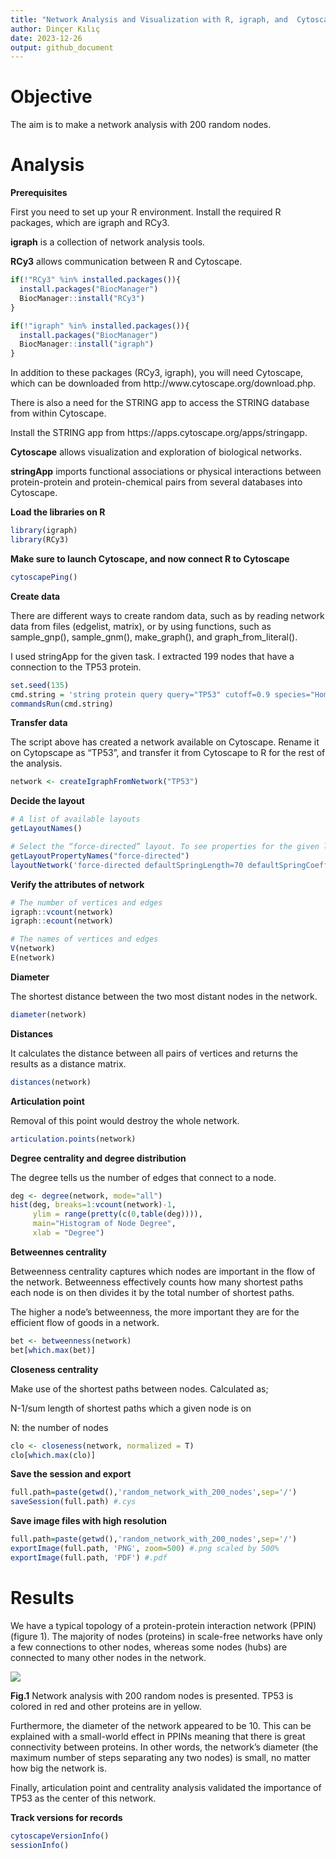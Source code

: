 ```yaml
---
title: "Network Analysis and Visualization with R, igraph, and  Cytoscape"
author: Dinçer Kılıç
date: 2023-12-26
output: github_document
---
```


# Objective

The aim is to make a network analysis with 200 random nodes.

# Analysis

**Prerequisites**

First you need to set up your R environment. Install the required R packages, which are igraph and RCy3.

**igraph** is a collection of network analysis tools.

**RCy3** allows communication between R and Cytoscape.

```r
if(!"RCy3" %in% installed.packages()){
  install.packages("BiocManager")
  BiocManager::install("RCy3")
}

if(!"igraph" %in% installed.packages()){
  install.packages("BiocManager")
  BiocManager::install("igraph")
}
```


In addition to these packages (RCy3, igraph), you will need Cytoscape, which can be downloaded from http://www.cytoscape.org/download.php.

There is also a need for the STRING app to access the STRING database from within Cytoscape.

Install the STRING app from https://apps.cytoscape.org/apps/stringapp.

**Cytoscape** allows visualization and exploration of biological networks.

**stringApp** imports functional associations or physical interactions between protein-protein and protein-chemical pairs from several databases into Cytoscape.

**Load the libraries on R**

```r
library(igraph)
library(RCy3)
```

**Make sure to launch Cytoscape, and now connect R to Cytoscape**

```r
cytoscapePing()
```

**Create data** 

There are different ways to create random data, such as by reading network data from files (edgelist, matrix), or by using functions, such as sample_gnp(), sample_gnm(), make_graph(), and graph_from_literal().

I used stringApp for the given task. I extracted 199 nodes that have a connection to the TP53 protein.

```r
set.seed(135)
cmd.string = 'string protein query query="TP53" cutoff=0.9 species="Homo sapiens" limit=199'
commandsRun(cmd.string)
```


**Transfer data**

The script above has created a network available on Cytoscape. Rename it on Cytopscape as "TP53", and transfer it from Cytoscape to R for the rest of the analysis.

```r
network <- createIgraphFromNetwork("TP53")
```

**Decide the layout**

```r
# A list of available layouts
getLayoutNames()

# Select the “force-directed” layout. To see properties for the given layout, use:
getLayoutPropertyNames("force-directed") 
layoutNetwork('force-directed defaultSpringLength=70 defaultSpringCoefficient=0.000003')
```

**Verify the attributes of network**

```r
# The number of vertices and edges
igraph::vcount(network)
igraph::ecount(network)
```

```r
# The names of vertices and edges
V(network)
E(network)
```

**Diameter**

The shortest distance between the two most distant nodes in the network.

```r
diameter(network)
```

**Distances** 

It calculates the distance between all pairs of vertices and returns the results as a distance matrix.

```r
distances(network)
```

**Articulation point**

Removal of this point would destroy the whole network.
```r
articulation.points(network)
```

**Degree centrality and degree distribution**

The degree tells us the number of edges that connect to a node.

```r
deg <- degree(network, mode="all")
hist(deg, breaks=1:vcount(network)-1, 
     ylim = range(pretty(c(0,table(deg)))),
     main="Histogram of Node Degree",
     xlab = "Degree")

```

**Betweennes centrality**

Betweenness centrality captures which nodes are important in the flow of the network. Betweenness effectively counts how many shortest paths each node is on then divides it by the total number of shortest paths.

The higher a node’s betweenness, the more important they are for the efficient flow of goods in a network.

```r
bet <- betweenness(network)
bet[which.max(bet)]
```

**Closeness centrality**

Make use of the shortest paths between nodes. Calculated as;

N-1/sum length of shortest paths which a given node is on

N: the number of nodes

```r
clo <- closeness(network, normalized = T)
clo[which.max(clo)]
```

**Save the session and export**

```r
full.path=paste(getwd(),'random_network_with_200_nodes',sep='/')
saveSession(full.path) #.cys

```

**Save image files with high resolution**

```r
full.path=paste(getwd(),'random_network_with_200_nodes',sep='/')
exportImage(full.path, 'PNG', zoom=500) #.png scaled by 500%
exportImage(full.path, 'PDF') #.pdf
```

# Results
 
We have a typical topology of a protein-protein interaction network (PPIN) (figure 1). The majority of nodes (proteins) in scale-free networks have only a few connections to other nodes, whereas some nodes (hubs) are connected to many other nodes in the network.

![](out/random_network_with_200_nodes.png)

**Fig.1** Network analysis with 200 random nodes is presented. TP53 is colored in red and other proteins are in yellow.

Furthermore, the diameter of the network appeared to be 10. This can be explained with a small-world effect in PPINs meaning that there is great connectivity between proteins. In other words, the network’s diameter (the maximum number of steps separating any two nodes) is small, no matter how big the network is.

Finally, articulation point and centrality analysis validated the importance of TP53 as the center of this network.

**Track versions for records**

```r
cytoscapeVersionInfo()
sessionInfo()
```


